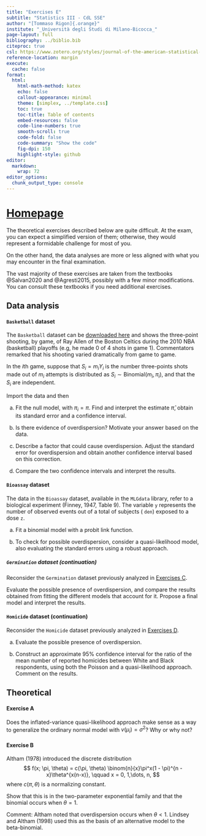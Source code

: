 ```yaml
---
title: "Exercises E"
subtitle: "Statistics III - CdL SSE"
author: "[Tommaso Rigon]{.orange}"
institute: "_Università degli Studi di Milano-Bicocca_"
page-layout: full
bibliography: ../biblio.bib
citeproc: true
csl: https://www.zotero.org/styles/journal-of-the-american-statistical-association
reference-location: margin
execute:
  cache: false
format:
  html:
    html-math-method: katex
    echo: false
    callout-appearance: minimal
    theme: [simplex, ../template.css]
    toc: true
    toc-title: Table of contents
    embed-resources: false
    code-line-numbers: true
    smooth-scroll: true
    code-fold: false
    code-summary: "Show the code"
    fig-dpi: 150
    highlight-style: github
editor: 
  markdown: 
    wrap: 72
editor_options: 
  chunk_output_type: console
---
```


# [Homepage](../index.html)

The theoretical exercises described below are quite [difficult]{.orange}. At the [exam]{.blue}, you can expect a [simplified version]{.blue} of them; otherwise, they would represent a formidable challenge for most of you.

On the other hand, the data analyses are more or less aligned with what you may encounter in the final examination.

:::callout-tip
The vast majority of these exercises are taken from the textbooks @Salvan2020 and @Agresti2015, possibly with a few minor modifications. You can consult these textbooks if you need additional exercises.
:::

## Data analysis

:::{.callout-note collapse=true}
#### `Basketball` dataset

The `Basketball` dataset can be [downloaded here](../data/Basketball.dat) and shows the three-point shooting, by game, of Ray Allen of the Boston Celtics during the 2010 NBA (basketball) playoffs (e.g, he made $0$ of $4$ shots in game $1$). Commentators remarked that his shooting varied dramatically from game to game.

In the $i$th game, suppose that $S_i = m_i Y_i$ is the number three-points shots made out of $m_i$ attempts is distributed as $S_i \sim \text{Binomial}(m_i, \pi_i)$, and that the $S_i$ are independent.

Import the data and then

(a) Fit the null model, with $\pi_i = \pi$. Find and interpret the estimate $\hat{\pi}$, obtain its standard error and a confidence interval.

(b) Is there evidence of overdispersion? Motivate your answer based on the data. 

(b) Describe a factor that could cause [overdispersion]{.blue}. Adjust the standard error for overdispersion and obtain another confidence interval based on this correction.

(c) Compare the two confidence intervals and interpret the results. 

:::

:::{.callout-note collapse=true}
#### `Bioassay` dataset

The data in the `Bioassay` dataset, available in the `MLGdata` library, refer to a biological experiment (Finney, 1947, Table 9). The variable `y` represents the number of observed events out of a total of subjects ( `den`) exposed to a dose `z`.

(a) Fit a binomial model with a probit link function. 

(b) To check for possible overdispersion, consider a quasi-likelihood model, also evaluating the standard errors using a robust approach.
:::

:::{.callout-note collapse=true}
##### `Germination` dataset (continuation)

Reconsider the `Germination` dataset previously analyzed in [Exercises C](exe_C.html).

Evaluate the possible presence of [overdispersion]{.orange}, and compare the results obtained from fitting the different models that account for it. Propose a [final model]{.blue} and interpret the results.
:::

:::{.callout-note collapse=true}
#### `Homicide` dataset (continuation)

Reconsider the `Homicide` dataset previously analyzed in [Exercises D](exe_D.html).

(a) Evaluate the possible presence of [overdispersion]{.orange}.

(b) Construct an approximate 95% confidence interval for the ratio of the mean number of reported homicides between White and Black respondents, using both the Poisson and a quasi-likelihood approach. Comment on the results.
:::

## Theoretical

:::{.callout-note collapse=true}
#### Exercise A

Does the inflated-variance quasi-likelihood approach make sense as a way to generalize the ordinary normal model with $v(\mu_i) = \sigma^2$? Why or why not?

:::

:::{.callout-note collapse=true}
#### Exercise B

Altham (1978) introduced the discrete distribution
$$
f(x; \pi, \theta) = c(\pi, \theta) \binom{n}{x}\pi^x(1 - \pi)^{n - x}\theta^{x(n-x)}, \qquad x = 0, 1,\dots, n,
$$
where $c(\pi, \theta)$ is a normalizing constant. 

Show that this is in the two-parameter exponential family and that the binomial occurs when $\theta = 1$. 

[Comment]{.blue}: Altham noted that overdispersion occurs when $\theta < 1$. Lindsey and Altham (1998) used this as the basis of an alternative model to the beta-binomial.
:::

